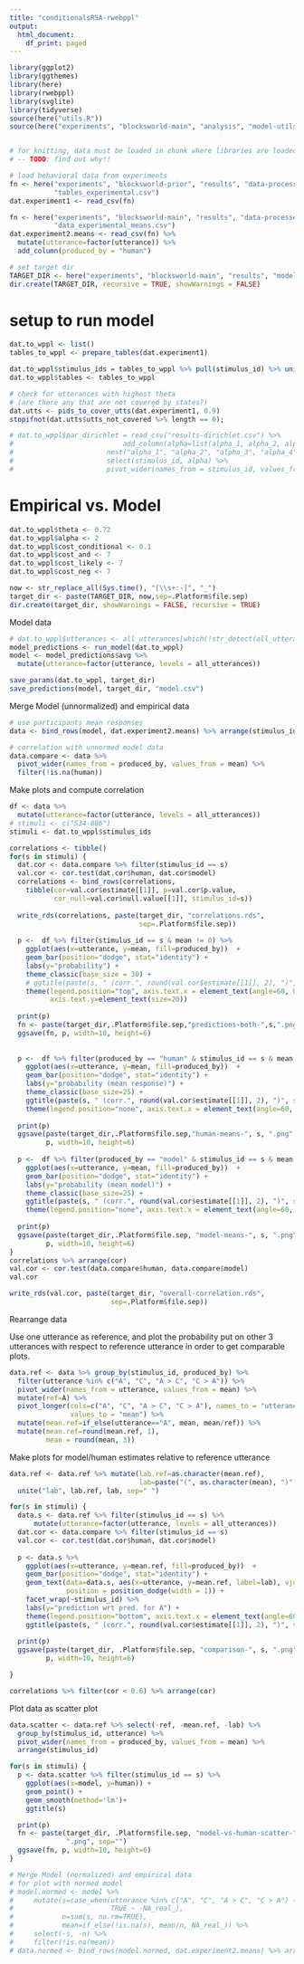 ```yaml
---
title: "conditionalsRSA-rwebppl"
output:
  html_document:
    df_print: paged
---
```


```r
library(ggplot2)
library(ggthemes)
library(here)
library(rwebppl)
library(svglite)
library(tidyverse)
source(here("utils.R"))
source(here("experiments", "blocksworld-main", "analysis", "model-utils.R"))


# for knitting, data must be loaded in chunk where libraries are loaded
# -- TODO: find out why!!

# load behavioral data from experiments
fn <- here("experiments", "blocksworld-prior", "results", "data-processed",
           "tables_experimental.csv")
dat.experiment1 <- read_csv(fn)

fn <- here("experiments", "blocksworld-main", "results", "data-processed", 
           "data_experimental_means.csv")
dat.experiment2.means <- read_csv(fn) %>%
  mutate(utterance=factor(utterance)) %>%
  add_column(produced_by = "human")

# set target dir
TARGET_DIR <- here("experiments", "blocksworld-main", "results", "model")
dir.create(TARGET_DIR, recursive = TRUE, showWarnings = FALSE)
```

# setup to run model

```r
dat.to_wppl <- list()
tables_to_wppl <- prepare_tables(dat.experiment1)

dat.to_wppl$stimulus_ids = tables_to_wppl %>% pull(stimulus_id) %>% unique()
dat.to_wppl$tables <- tables_to_wppl

# check for utterances with highest theta
# (are there any that are not covered by states?)
dat.utts <- pids_to_cover_utts(dat.experiment1, 0.9)
stopifnot(dat.utts$utts_not_covered %>% length == 0);

# dat.to_wppl$par_dirichlet = read_csv("results-dirichlet.csv") %>%
#                           add_column(alpha=list(alpha_1, alpha_2, alpha_3, alpha_4))
#                       nest("alpha_1", "alpha_2", "alpha_3", "alpha_4")  %>%
#                       select(stimulus_id, alpha) %>%
#                       pivot_wider(names_from = stimulus_id, values_from = alpha) %>% unnest()

```

# Empirical vs. Model

```r
dat.to_wppl$theta <- 0.72
dat.to_wppl$alpha <- 2
dat.to_wppl$cost_conditional <- 0.1
dat.to_wppl$cost_and <- 7
dat.to_wppl$cost_likely <- 7
dat.to_wppl$cost_neg <- 7

now <- str_replace_all(Sys.time(), "[\\s+:-]", "_")
target_dir <- paste(TARGET_DIR, now,sep=.Platform$file.sep)
dir.create(target_dir, showWarnings = FALSE, recursive = TRUE)
```

Model data

```r
# dat.to_wppl$utterances <- all_utterances[which(!str_detect(all_utterances, "likely.*"))]
model_predictions <- run_model(dat.to_wppl)
model <- model_predictions$avg %>% 
  mutate(utterance=factor(utterance, levels = all_utterances))

save_params(dat.to_wppl, target_dir)
save_predictions(model, target_dir, "model.csv")
```

Merge Model (unnormalized) and empirical data

```r
# use participants mean responses
data <- bind_rows(model, dat.experiment2.means) %>% arrange(stimulus_id)

# correlation with unnormed model data
data.compare <- data %>%
  pivot_wider(names_from = produced_by, values_from = mean) %>% 
  filter(!is.na(human))
```

Make plots and compute correlation

```r
df <- data %>%
  mutate(utterance=factor(utterance, levels = all_utterances))
# stimuli <- c("S34-806")
stimuli <- dat.to_wppl$stimulus_ids

correlations <- tibble()
for(s in stimuli) {
  dat.cor <- data.compare %>% filter(stimulus_id == s)
  val.cor <- cor.test(dat.cor$human, dat.cor$model)
  correlations <- bind_rows(correlations,
    tibble(cor=val.cor$estimate[[1]], p=val.cor$p.value,
           cor_null=val.cor$null.value[[1]], stimulus_id=s))
  
  write_rds(correlations, paste(target_dir, "correlations.rds",
                                sep=.Platform$file.sep))
  
  p <-  df %>% filter(stimulus_id == s & mean != 0) %>%
    ggplot(aes(x=utterance, y=mean, fill=produced_by))  +
    geom_bar(position="dodge", stat="identity") +
    labs(y="probability") +
    theme_classic(base_size = 30) + 
    # ggtitle(paste(s, " (corr.", round(val.cor$estimate[[1]], 2), ")", sep="")) +
    theme(legend.position="top", axis.text.x = element_text(angle=60, hjust=1),
          axis.text.y=element_text(size=20))
  
  print(p)
  fn <- paste(target_dir,.Platform$file.sep,"predictions-both-",s,".png",sep="")
  ggsave(fn, p, width=10, height=6)
      
    
  p <-  df %>% filter(produced_by == "human" & stimulus_id == s & mean != 0) %>%
    ggplot(aes(x=utterance, y=mean, fill=produced_by))  +
    geom_bar(position="dodge", stat="identity") +
    labs(y="probability (mean response)") +
    theme_classic(base_size=25) + 
    ggtitle(paste(s, " (corr.", round(val.cor$estimate[[1]], 2), ")", sep="")) +
    theme(legend.position="none", axis.text.x = element_text(angle=60, hjust=1))
  
  print(p)
  ggsave(paste(target_dir,.Platform$file.sep,"human-means-", s, ".png", sep=""),
         p, width=10, height=6)
    
  p <-  df %>% filter(produced_by == "model" & stimulus_id == s & mean != 0) %>%
    ggplot(aes(x=utterance, y=mean, fill=produced_by))  +
    geom_bar(position="dodge", stat="identity") +
    labs(y="probability (mean model)") +
    theme_classic(base_size=25) + 
    ggtitle(paste(s, " (corr.", round(val.cor$estimate[[1]], 2), ")", sep="")) +
    theme(legend.position="none", axis.text.x = element_text(angle=60, hjust=1))
  
  print(p)
  ggsave(paste(target_dir,.Platform$file.sep, "model-means-", s, ".png", sep=""),
         p, width=10, height=6)
}  
correlations %>% arrange(cor)
val.cor <- cor.test(data.compare$human, data.compare$model)
val.cor

write_rds(val.cor, paste(target_dir, "overall-correlation.rds",
                         sep=.Platform$file.sep))
```

Rearrange data

Use one utterance as reference, and plot the probability put on other 3
utterances with respect to reference utterance in order to get comparable
plots.

```r
data.ref <- data %>% group_by(stimulus_id, produced_by) %>%
  filter(utterance %in% c("A", "C", "A > C", "C > A")) %>% 
  pivot_wider(names_from = utterance, values_from = mean) %>% 
  mutate(ref=A) %>% 
  pivot_longer(cols=c("A", "C", "A > C", "C > A"), names_to = "utterance",
               values_to = "mean") %>% 
  mutate(mean.ref=if_else(utterance=="A", mean, mean/ref)) %>% 
  mutate(mean.ref=round(mean.ref, 1), 
         mean = round(mean, 3))

```

Make plots for model/human estimates relative to reference utterance

```r
data.ref <- data.ref %>% mutate(lab.ref=as.character(mean.ref),
                                lab=paste("(", as.character(mean), ")", sep="")) %>% 
  unite("lab", lab.ref, lab, sep=" ")

for(s in stimuli) {
  data.s <- data.ref %>% filter(stimulus_id == s) %>% 
      mutate(utterance=factor(utterance, levels = all_utterances))
  dat.cor <- data.compare %>% filter(stimulus_id == s)
  val.cor <- cor.test(dat.cor$human, dat.cor$model)
  
  p <- data.s %>%
    ggplot(aes(x=utterance, y=mean.ref, fill=produced_by))  +
    geom_bar(position="dodge", stat="identity") +
    geom_text(data=data.s, aes(x=utterance, y=mean.ref, label=lab), vjust=0,
              position = position_dodge(width = 1)) +
    facet_wrap(~stimulus_id) %>%
    labs(y="prediction wrt pred. for A") +
    theme(legend.position="bottom", axis.text.x = element_text(angle=60, hjust=1)) +
    ggtitle(paste(s, " (corr.", round(val.cor$estimate[[1]], 2), ")", sep=""))
  
  print(p)
  ggsave(paste(target_dir, .Platform$file.sep, "comparison-", s, ".png", sep=""),
         p, width=10, height=6)

}
```


```r
correlations %>% filter(cor < 0.6) %>% arrange(cor)
```

Plot data as scatter plot

```r
data.scatter <- data.ref %>% select(-ref, -mean.ref, -lab) %>% 
  group_by(stimulus_id, utterance) %>% 
  pivot_wider(names_from = produced_by, values_from = mean) %>% 
  arrange(stimulus_id)

for(s in stimuli) {
  p <- data.scatter %>% filter(stimulus_id == s) %>% 
    ggplot(aes(x=model, y=human)) +
    geom_point() +
    geom_smooth(method='lm')+
    ggtitle(s)

  print(p)
  fn <- paste(target_dir, .Platform$file.sep, "model-vs-human-scatter-", s,
              ".png", sep="")
  ggsave(fn, p, width=10, height=6)
}
```

  
```r
# Merge Model (normalized) and empirical data
# for plot with normed model
# model.normed <- model %>% 
#     mutate(s=case_when(utterance %in% c("A", "C", "A > C", "C > A") ~ mean,
#                        TRUE ~ -NA_real_),
#            n=sum(s, na.rm=TRUE),
#            mean=if_else(!is.na(s), mean/n, NA_real_)) %>% 
#     select(-s, -n) %>% 
#     filter(!is.na(mean))
# data.normed <- bind_rows(model.normed, dat.experiment2.means) %>% arrange(stimulus_id)
```

